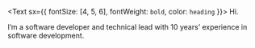 <Text sx={{ fontSize: [4, 5, 6], fontWeight: `bold`, color: `heading` }}>
  Hi.
</Text>

I’m a software developer and technical lead with 10 years’ experience in software development.
